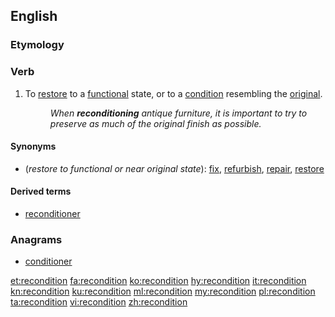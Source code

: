 ==English==

===Etymology===

{{prefix|re|condition|lang=en}}

===Verb===
{{en-verb}}

# To [[restore]] to a [[functional]] state, or to a [[condition]] resembling the [[original]].
#: ''When '''reconditioning''' antique furniture, it is important to try to preserve as much of the original finish as possible.''

====Synonyms====
*(''restore to functional or near original state''): [[fix]], [[refurbish]], [[repair]], [[restore]]

====Derived terms====
* [[reconditioner]]

===Anagrams===
* [[conditioner#English|conditioner]]

[[et:recondition]]
[[fa:recondition]]
[[ko:recondition]]
[[hy:recondition]]
[[it:recondition]]
[[kn:recondition]]
[[ku:recondition]]
[[ml:recondition]]
[[my:recondition]]
[[pl:recondition]]
[[ta:recondition]]
[[vi:recondition]]
[[zh:recondition]]